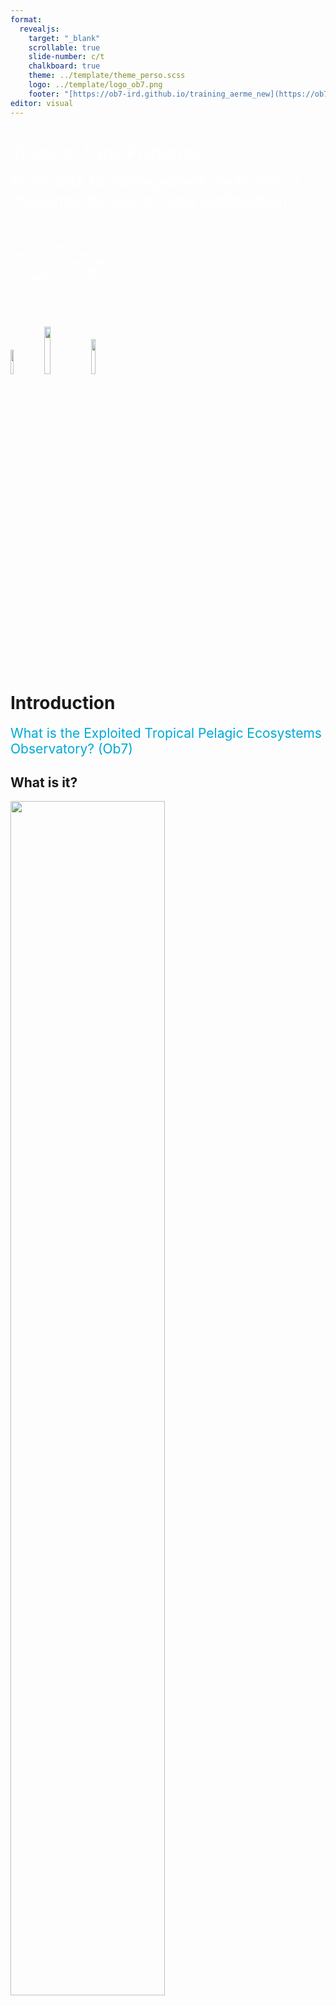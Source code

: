 ```yaml
---
format: 
  revealjs:
    target: "_blank"
    scrollable: true
    slide-number: c/t
    chalkboard: true 
    theme: ../template/theme_perso.scss
    logo: ../template/logo_ob7.png
    footer: "[https://ob7-ird.github.io/training_aerme_new](https://ob7-ird.github.io/training_aerme_new)"
editor: visual
---
```


#  {background-image="images/front_page.png"}

[Tropical Tuna Fisheries]{style="color:#ffffff; font-size: 2em"}

[From data to management measures, a challenge for sustainable exploitation]{style="color:#ffffff; font-size: 1.80em"} 
<br/> 
<br/> 
<br/>
<br/> 
[Océane Bouhineau (oceane.bouhineau\@ird.fr)]{style="color:#ffffff; font-size: 0.75em"} 
<br/> 
[Mathieu Depetris (mathieu.depetris\@ird.fr)]{style="color:#ffffff; font-size: 0.75em"}
<br/> 
[Théotime Fily (theotime.fily\@ird.fr)]{style="color:#ffffff; font-size: 0.75em"} 
<br/> 
[Clara Lerebourg (clara.lerebourg\@ird.fr)]{style="color:#ffffff; font-size: 0.75em"} 
<br/>
[Esther Mollier (esther.mollier\@ird.fr)]{style="color:#ffffff; font-size: 0.75em"}
<br/> 
<br/>
<br/> 
<br/> 
[© FADIO / IRD - Ifremer]{style="color:#ffffff; font-size: 0.4em"}

![](images/logo_obs7_pg.png){.absolute top="600" right="200" width="10%"} ![](images/logo_ird.png){.absolute top="620" right="-100" width="14%"} ![](images/logo_marbec.png){.absolute top="605" right="50" width="12%"}

# Introduction

[What is the Exploited Tropical Pelagic Ecosystems Observatory? (Ob7)]{style="color:#00a9d6; font-size: 1.5em"}

## What is it?

![](images/logo_ob7.png){width="70%"}

## What is it?

::: columns
::: {.column width="50%"}
![](images/logo_ob7_2.png){width="90%"}
:::

::: {.column width="50%"}
The Observatory:

-   is a [**set of resources**]{style="color:#9a1c1f"} (human and material) under the umbrella of the [**French National Research Institute for Sustainable Development**]{style="color:#9a1c1f"} (IRD),

-   under the responsability of [**Julien Lebranchu**]{style="color:#9a1c1f"} (julien.lebranchu\@ird.fr).
:::
:::

## What is it?

::: columns
::: {.column width="50%"}
![](images/logo_ob7_3.png){width="90%"}
:::

::: {.column width="50%"}
of [**exploited ressources**]{style="color:#9a1c1f"}

![](images/exploited_species.png)
:::
:::

## What is it?

::: columns
::: {.column width="50%"}
![](images/logo_ob7_4.png){width="90%"}
:::

::: {.column width="50%"}
focused on a [**tropical**]{style="color:#9a1c1f"}

![](images/zones_climatiques.png)
:::
:::

## What is it?

::: columns
::: {.column width="50%"}
![](images/logo_ob7_5.png){width="90%"}
:::

::: {.column width="50%"}
and [**pelagic**]{style="color:#9a1c1f"} area

![](images/zonage_ocean.jpg)
:::
:::

## Why do we need this kind of structure?

::: columns
::: {.column width="70%"}
-   Each country exploiting fisheries resources must declare its activities ([**transversal variables**]{style="color:#9a1c1f"} like capacity, effort and capture)

-   To whom and why?

    -   [**European Commission**]{style="color:#9a1c1f"}, if EU member, used for example regarding [**fisheries agreements**]{style="color:#9a1c1f"}
    -   [**RFMOs**]{style="color:#9a1c1f"} ([**R**]{style="color:#9a1c1f"}egional [**F**]{style="color:#9a1c1f"}isheries [**M**]{style="color:#9a1c1f"}anagement [**O**]{style="color:#9a1c1f"}rganisations) to manage [**population dynamics**]{style="color:#9a1c1f"}
:::

::: {.column width="30%"}
![](images/boat_capacity.png){.absolute top="100" left="800" width="22%"}

![](images/capture_effort.png){.absolute top="400" left="830" width="13%"}
:::
:::

## What are we focusing on?

### Target species and bycatch {style="color:#00a9d6; font-size: 1.5em"}

-   Major tunas
    -   Yellowfin tuna (YFT, *Thunnus albacares*) ![](images/YFT.jpg){.absolute top="170" left="745" width="25%"}<br/><br/>
    -   Bigeye tuna (BET, *Thunnus obesus*) ![](images/BET.jpg){.absolute top="260" left="530" width="24%"}<br/><br/>
    -   Skipjack tuna (SKJ, *Katsuwonus pelamis*) ![](images/SKJ.jpg){.absolute top="350" left="780" width="25%"}<br/><br/>
    -   Albacore tuna (ALB, *Thunnus alalunga*) ![](images/ALB.jpg){.absolute top="450" left="575" width="25%"}

## What are we focusing on?

### Target species and bycatch {style="color:#00a9d6; font-size: 1.5em"}

-   Neritic tunas
    -   Bullet tuna (BLT, *Auxis rochei*) ![](images/BLT.jpg){.absolute top="180" left="480" width="25%"} <br/><br/>
    -   Frigate tuna (FRI, *Auxis thazard*) ![](images/FRI.jpg){.absolute top="260" left="680" width="25%"}<br/><br/>
    -   Kawakawa (KAW, *Euthynnus affinis*) ![](images/KAW.jpg){.absolute top="350" left="550" width="25%"}<br/><br/>
    -   Atlantic bonito (BON, *Sarda sarda*) ![](images/BON.jpg){.absolute top="465" left="650" width="25%"}

## What are we focusing on?

### Target species and bycatch {style="color:#00a9d6; font-size: 1.5em"}

-   Billfish and pelagic sharks species
    -   Swordfish (SWO, *Xiphias gladius*) ![](images/SWO.jpg){.absolute top="170" left="550" width="25%"}<br/><br/>
    -   Sailfish (SAI, *Istiophorus albicans*) ![](images/SAI.jpg){.absolute top="265" left="620" width="25%"}<br/><br/>
    -   Blue marlin (BUM, *Makaira nigricans*) ![](images/BUM.jpg){.absolute top="360" left="600" width="25%"}<br/><br/>
    -   Blue shark (BSH, *Prionace glauca*) ![](images/BSH.jpg){.absolute top="465" left="550" width="25%"}<br/><br/>
    -   Oceanic whitetip shark (OCS, *Carcharhinus longimanus*) ![](images/OCS.jpg){.absolute top="535" left="785" width="25%"}

## What are we focusing on?

### Fishing gears {style="color:#00a9d6; font-size: 1.5em"}

-   Bait boats

![](images/canneur.jpg){.absolute top="100" left="345" width="65%"}

## What are we focusing on? {auto-animate="true"}

### Fishing gears {style="color:#00a9d6; font-size: 1.5em"}

-   Longlines

![](images/palangre.png){.absolute top="135" left="315" width="70%"}

## What are we focusing on? {auto-animate="true"}

### Fishing gears {style="color:#00a9d6; font-size: 1.5em"}

-   Purse seiners

![](images/seiners.jpg){.absolute top="120" left="290" width="70%"}

## What are we focusing on?

### Purse seiner school type {style="color:#00a9d6; font-size: 1.5em"}

-   Free school

![](images/free_school.jpg){.absolute top="220" left="200" width="60%"}

## What are we focusing on?

### Purse seiner school type {style="color:#00a9d6; font-size: 1.5em"}

::: columns
::: {.column width="50%"}
-   FOBs: [**F**]{style="color:#9a1c1f"}loating [**OB**]{style="color:#9a1c1f"}jects<br/> [**natural**]{style="color:#9a1c1f"}

![](images/dcp_natural.jpg){.absolute top="280" left="10" width="40%"}
:::

::: {.column width="50%"}
<br/>[**artificial**]{style="color:#9a1c1f"}

![](images/dcp_artificial.jpg){.absolute top="280" left="520" width="42%"}
:::
:::

# The information system

[Around 4 axes]{style="color:#00a9d6; font-size: 1.5em"}

## The information system

[**Collection**]{style="color:#9a1c1f"}: recovery of declarative data (logbook for example), sampling, fleet characteristics, etc.

![](images/si_ob7_en_1.png){.absolute left="150" width="65%"}

## The information system

[**Storage**]{style="color:#9a1c1f"}: management, administration of databases to store all these kinds of data and ensure long-term preservation.

![](images/si_ob7_en_2.png){.absolute left="150" width="65%"}

## The information system

[**Treatment**]{style="color:#9a1c1f"}: processes of checking/correcting data to ensure quality data with the least possible bias or specific exploitation.

![](images/si_ob7_en_3.png){.absolute left="150" width="65%"}

## The information system

[**Sharing**]{style="color:#9a1c1f"}: expertise and coordination at several levels, for research projects, in support of stock assessments, data delivery, etc.

![](images/si_ob7_en.png){.absolute left="150" width="65%"}

# Data collection

[On board and on shore sampling]{style="color:#00a9d6; font-size: 1.5em"}

## Data collection

### [Why do we need to collect these data?]{style="color:#00a9d6"}

::: columns
::: {.column width="60%"}
-   [**Compliance**]{style="color:#9a1c1f"} : Regulations from the RFMOs
-   [**Scientific purpose**]{style="color:#9a1c1f"} : Stock assessment (catches and biological parameters)
-   [**Provide quality data**]{style="color:#9a1c1f"} :
    -   Data independence: limiting conflict of interest between fishing business and regulation
    -   Minimize biases: crew estimations reported in logbook
:::

::: {.column width="25%"}
![](images/offshore_picture.jpg){.absolute top="200" left="700" width="30%"}
:::
:::

## Data collection

### [What do we need to collect ?]{style="color:#00a9d6"}

::: columns
::: {.column width="60%"}
-   [**Estimation catch characteristics**]{style="color:#9a1c1f"} of the purse seine fisheries (catch and effort by species, size distribution of the catch)
-   [**Region**]{style="color:#9a1c1f"}: Atlantic and Indian ocean
-   [**Sample area**]{style="color:#9a1c1f"}: ICCAT and IOTC fishing ground
-   Only [**main ports**]{style="color:#9a1c1f"} are covered (Abidjan, Dakar and Victoria)
-   [**Primary sample unit**]{style="color:#9a1c1f"}: landing
:::

::: {.column width="30%"}
![](images/offshore_picture.jpg){.absolute top="200" left="700" width="30%"}
:::
:::

## Data collection - On shore

### Declarative data {style="color:#00a9d6"}

::: columns
::: {.column width="40%"}
-   [**Logbooks**]{style="color:#9a1c1f"} data :
    -   fishing activities
    -   capture quantities
    -   target species
    -   buoys
-   [**Landing note**]{style="color:#9a1c1f"} informations :
    -   capture quantities
    -   target species
:::

::: {.column width="60%"}
![](images/logbook.png)
:::
:::

## Data collection - On shore

### Sampling at port {style="color:#00a9d6"}

-   Technicians during [**landings**]{style="color:#9a1c1f"} at ports
-   Individuals [**measurement**]{style="color:#9a1c1f"} and [**counting**]{style="color:#9a1c1f"}

![](images/observateur.jpg){.absolute top="285" left="205" width="58%"}

## Data collection - On board

### Sampling at sea {style="color:#00a9d6"}

-   [**On board observers**]{style="color:#9a1c1f"}
-   Priority : collection of information on [**discards**]{style="color:#9a1c1f"} and [**bycatch species**]{style="color:#9a1c1f"}

![](images/observer_coverage_ao.png){.absolute top="275" left="50" width="40%"} ![](images/observer_coverage_io.png){.absolute top="285" left="500" width="40%"}

## Data collection - On board

### [Example of bycatch]{style="color:#00a9d6"}

![](images/shark_bycatch.jpg){.absolute top="150" left="150" width="33%"} ![](images/bycatch_coryphene.jpg){.absolute top="400" left="150" width="33%"} ![](images/whale_shark_bycatch.jpg){.absolute top="150" left="550" width="36%"}


# Data storage

[Information System]{style="color:#00a9d6; font-size: 1.5em"}


## Data storage

![](images/data_storage.png){.absolute top="75" left="90" width="75%"}
![](images/blank_1.png){.absolute top="75" left="90" width="75%"}


## Data storage

![](images/data_storage.png){.absolute top="75" left="90" width="75%"}
![](images/blank_2.png){.absolute top="75" left="90" width="75%"}
![](images/VMS.png){.absolute top="250" left="350" width="35%"}

## Data storage

![](images/data_storage.png){.absolute top="75" left="90" width="75%"}
![](images/blank_3.png){.absolute top="75" left="90" width="75%"}
![](images/FOB.gif){.absolute top="250" left="350" width="35%"}

## Data storage

![](images/data_storage.png){.absolute top="75" left="90" width="75%"}

# Data treatment

[What do we do after that ?]{style="color:#00a9d6; font-size: 1.5em"}

## Data treatment

### Databases corrections {style="color:#00a9d6"}

::: columns
::: {.column width="50%"}
[**Errors**]{style="color:#9a1c1f"} may occur, when:

-   The Excel logbook file is written by the partners, [**declarative issues**]{style="color:#9a1c1f"}

-   Copying this file into the database, [**entry issues**]{style="color:#9a1c1f"}
:::

::: {.column width="50%"}
![](images/data_treatment_exemple.png){.absolute top="10"}
:::
:::

## Data treatment

### Databases corrections {style="color:#00a9d6"}

::: columns
::: {.column width="50%"}
[**Errors**]{style="color:#9a1c1f"} may occur, when:

-   The Excel logbook file is written by the partners, [**declarative issues**]{style="color:#9a1c1f"}

-   Copying this file into the database, [**entry issues**]{style="color:#9a1c1f"}

Tools then [**performs checks to highlight errors**]{style="color:#9a1c1f"} so that they can be checked and corrected if necessary.
:::

::: {.column width="50%"}
![](images/data_treatment_exemple_bis.png){.absolute top="10"}
:::
:::

## Data treatment

### Databases corrections {style="color:#00a9d6"}

::: columns
::: {.column width="50%"}
[**Errors**]{style="color:#9a1c1f"} may occur, when:

-   The Excel logbook file is written by the partners, [**declarative issues**]{style="color:#9a1c1f"}

-   Copying this file into the database, [**entry issues**]{style="color:#9a1c1f"}

Tools then [**performs checks to highlight errors**]{style="color:#9a1c1f"} so that they can be checked and corrected if necessary.
:::

::: {.column width="50%"}
![](images/Exemple_AkadoR.png){.absolute top="110"}
:::
:::

## Data treatment

### Databases corrections {style="color:#00a9d6"}

::: columns
::: {.column width="50%"}
[**Errors**]{style="color:#9a1c1f"} may occur, when:

-   The Excel logbook file is written by the partners, [**declarative issues**]{style="color:#9a1c1f"}

-   Copying this file into the database, [**entry issues**]{style="color:#9a1c1f"}

Tools then [**performs checks to highlight errors**]{style="color:#9a1c1f"} so that they can be checked and corrected if necessary.
:::

::: {.column width="50%"}
![](images/Exemple_AkadoR_bis.png){.absolute top="110"}
:::
:::

## Data treatment

### [Tropical Tuna Treament (T3)]{style="color:#00a9d6"}

::: columns
::: {.column width="50%"}
![](images/salabardage.png)
:::

::: {.column width="50%"}
Why we need this kind of treatment?

-   Globally in the declarative data, [global weight]{style="color:#9a1c1f"} pretty well estimated but significant bias in [species composition]{style="color:#9a1c1f"}

-   A lot of input data in [different]{style="color:#9a1c1f"} unites or scales
:::
:::

## Data treatment

### [Tropical Tuna Treament (T3)]{style="color:#00a9d6"}

::: columns
::: {.column width="50%"}
![](images/logo_t3.png){width="75%"}
:::

::: {.column width="50%"}
A succesion of processes for:

-   standardise logbook data
-   standardise sampling data
-   re-assessment of catches (link to the landing data for example) and correction of the species composition

To go deeper: <https://ob7-ird.github.io/t3/>
:::
:::

## Data treatment

### [Indicators examples]{style="color:#00a9d6"}

::: columns
::: {.column width="33.3%"}
Estimated total catch ![](images/estimated_total_catch.png){.absolute top="250" left="0" width="28%"}
:::

::: {.column width="37.3%"}
Estimated catch and effort ![](images/estimated_catch_effort.png){.absolute top="250" left="370" width="28%"}
:::

::: {.column width="29.3%"}
Fishing capacity ![](images/fishing_capacity_ind_80.png){.absolute top="265" left="730" width="28%"}
:::
:::

# Data sharing

[Coordination, expertise, and working groups]{style="color:#00a9d6; font-size: 1.5em"}

## Data deliveries

### [Data calls]{style="color:#00a9d6"}

-   For diverse purposes (research, internships, ...)
-   For the [**DGAMPA**]{style="color:#9a1c1f"} (Direction Générale des Affaires Maritimes, de la Pêche et de l'Aquaculture)
    -   For [**France**]{style="color:#9a1c1f"} (National Work Plan ...)
    -   For the [**European Union**]{style="color:#9a1c1f"} (Fisheries Dependent Information, ...)
-   For [**RFMOs**]{style="color:#9a1c1f"}
    -   Delivery of [**transversal variables**]{style="color:#9a1c1f"}

## Expertise {.smaller}

### RFMO working groups {style="color:#00a9d6"}

::: columns
::: {.column width="80%"}
For large pelagics, 4 RFMOs ![](images/rfmo_area.png){width="80%"}
:::

::: {.column width="20%"}
The [**I**]{style="color:#9a1c1f"}nternational [**C**]{style="color:#9a1c1f"}ommission for the [**C**]{style="color:#9a1c1f"}onservation of [**A**]{style="color:#9a1c1f"}tlantic [**T**]{style="color:#9a1c1f"}unas ![](images/iccat_logo.jpg){.absolute top="150" left="730" width="8%"} <br/> <br/> The [**I**]{style="color:#9a1c1f"}ndian [**O**]{style="color:#9a1c1f"}cean [**T**]{style="color:#9a1c1f"}una [**C**]{style="color:#9a1c1f"}ommission ![](images/iotc_logo.png){.absolute top="250" left="730" width="8%"} <br/> <br/> [**I**]{style="color:#9a1c1f"}nter- [**A**]{style="color:#9a1c1f"}merican [**T**]{style="color:#9a1c1f"}ropical [**T**]{style="color:#9a1c1f"}una [**C**]{style="color:#9a1c1f"}ommission ![](images/iattc.png){.absolute top="380" left="730" width="8%"} <br/> <br/> The [**W**]{style="color:#9a1c1f"}estern and [**C**]{style="color:#9a1c1f"}entral [**P**]{style="color:#9a1c1f"}acific [**F**]{style="color:#9a1c1f"}isheries [**C**]{style="color:#9a1c1f"}ommission ![](images/wcpfc.png){.absolute top="470" left="730" width="8%"}
:::
:::

## Expertise

### [RFMO working groups]{style="color:#00a9d6"}

::: columns
::: {.column width="50%"}
To simplify, [**3 levels of actions**]{style="color:#9a1c1f"}:

-   The Working Groups
-   The Scientific Committee
-   The Commission

They can produce [**recommendation**]{style="color:#9a1c1f"} or [**resolution**]{style="color:#9a1c1f"}
:::

::: {.column width="50%"}
![](images/commission_iccat.jpg){width="90%"}
:::
:::

## Coordination

### [At European Union scale]{style="color:#00a9d6"}

-   [**R**]{style="color:#9a1c1f"}egional [**C**]{style="color:#9a1c1f"}oordination [**G**]{style="color:#9a1c1f"}roups
    -   [**Main hub**]{style="color:#9a1c1f"} for regional coordination and cooperation
    -   Composed of experts appointed by Member States
    -   [**Continuous**]{style="color:#9a1c1f"} process
    -   Ob7 is involve in the RCG Large Pelagics [(https://www.fisheries-rcg.eu/rcg-lp/)](https://www.fisheries-rcg.eu/rcg-lp/){target="_blank"}
-   Aim: to move from a [**"national"**]{style="color:#9a1c1f"} to a [**"regional"**]{style="color:#9a1c1f"} level.

![](images/rcg_lp.png){.absolute top="70" left="650" width="35%"}

## One specific characteristic

### [Focus on the EU]{style="color:#00a9d6"}

::: columns
::: {.column width="70%"}
-   Normally, each entity negotiates [**on its side**]{style="color:#9a1c1f"} and is responsible for providing data
-   In the case of the EU
    -   [**coordination**]{style="color:#9a1c1f"} of all tasks (intermediary with RFMOs)
    -   [**guarantees**]{style="color:#9a1c1f"} the monitoring of the fishing quota(s) by European fishermen
    -   gives more [**impact**]{style="color:#9a1c1f"} on the international scene
:::

::: {.column width="30%"}
![](images/dcf.png){.absolute top="200" left="850" width="10%"} ![](images/dgmare.png){.absolute top="380" left="850" width="10%"}
:::
:::

## Research support

### [Involving in projects]{style="color:#00a9d6"}

::: columns
::: {.column width="70%"}
Project FISHN'CO, <https://www.fisheries-rcg.eu/fishnco/> <br/> <br/> <br/> Project SECWEB, <https://www.fisheries-rcg.eu/secweb/> <br/> <br/> <br/> Project CECOFAD et CECOFAD2 <br/> <br/> <br/> ...
:::

::: {.column width="30%"}
![](images/fishnco.png){.absolute top="170" left="800" width="18%"} ![](images/secweb.png){.absolute top="270" left="800" width="18%"} ![](images/logo_cecofad.png){.absolute top="380" left="500" width="12%"} ![](images/logo_cecofad2.png){.absolute top="380" left="750" width="12%"}
:::
:::

##  {background-image="images/en-page.jpg"}

<br/> <br/> [Thank you for your attention, <br/> do you have any questions?]{style="color:#ffffff; font-size: 2.5em"}

![](images/logo_obs7_pg.png){.absolute top="510" width="10%"} ![](images/logo_marbec.png){.absolute top="515" left="150" width="12%"} ![](images/logo_ird.png){.absolute top="530" left="300" width="14%"} <br/> <br/> <br/> <br/> <br/> <br/> <br/> <br/> [© FADIO / IRD - Ifremer]{style="color:#ffffff; font-size: 0.4em"}

